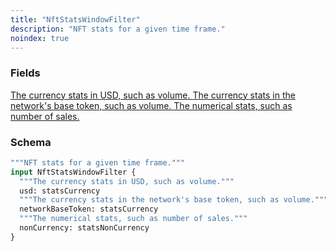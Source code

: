 ```yaml
---
title: "NftStatsWindowFilter"
description: "NFT stats for a given time frame."
noindex: true
---
```


### Fields

<a href="/api-reference/types/statscurrency">
  <ResponseField name="usd" type="statsCurrency">
    The currency stats in USD, such as volume.
  </ResponseField>
</a>

<a href="/api-reference/types/statscurrency">
  <ResponseField name="networkBaseToken" type="statsCurrency">
    The currency stats in the network's base token, such as volume.
  </ResponseField>
</a>

<a href="/api-reference/types/statsnoncurrency">
  <ResponseField name="nonCurrency" type="statsNonCurrency">
    The numerical stats, such as number of sales.
  </ResponseField>
</a>

### Schema


```graphql 
"""NFT stats for a given time frame."""
input NftStatsWindowFilter {
  """The currency stats in USD, such as volume."""
  usd: statsCurrency
  """The currency stats in the network's base token, such as volume."""
  networkBaseToken: statsCurrency
  """The numerical stats, such as number of sales."""
  nonCurrency: statsNonCurrency
}
```
